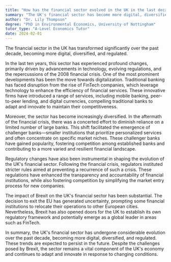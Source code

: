 ```yaml
---
title: "How has the financial sector evolved in the UK in the last decade?"
summary: "The UK's financial sector has become more digital, diversified, and regulated in the last decade."
author: "Dr. Lily Thompson"
degree: "PhD in Environmental Economics, University of Nottingham"
tutor_type: "A-Level Economics Tutor"
date: 2024-02-01
---
```


The financial sector in the UK has transformed significantly over the past decade, becoming more digital, diversified, and regulated.

In the last ten years, this sector has experienced profound changes, primarily driven by advancements in technology, evolving regulations, and the repercussions of the 2008 financial crisis. One of the most prominent developments has been the move towards digitalization. Traditional banking has faced disruption from the rise of FinTech companies, which leverage technology to enhance the efficiency of financial services. These innovative firms have introduced a range of services, including mobile banking, peer-to-peer lending, and digital currencies, compelling traditional banks to adapt and innovate to maintain their competitiveness.

Moreover, the sector has become increasingly diversified. In the aftermath of the financial crisis, there was a concerted effort to diminish reliance on a limited number of large banks. This shift facilitated the emergence of challenger banks—smaller institutions that prioritize personalized services and often concentrate on specific market niches. These challenger banks have gained popularity, fostering competition among established banks and contributing to a more varied and resilient financial landscape.

Regulatory changes have also been instrumental in shaping the evolution of the UK's financial sector. Following the financial crisis, regulators instituted stricter rules aimed at preventing a recurrence of such a crisis. These regulations have enhanced the transparency and accountability of financial institutions, while also fostering competition by simplifying the market entry process for new companies.

The impact of Brexit on the UK's financial sector has been substantial. The decision to exit the EU has generated uncertainty, prompting some financial institutions to relocate their operations to other European cities. Nevertheless, Brexit has also opened doors for the UK to establish its own regulatory framework and potentially emerge as a global leader in areas such as FinTech.

In summary, the UK's financial sector has undergone considerable evolution over the past decade, becoming more digital, diversified, and regulated. These trends are expected to persist in the future. Despite the challenges posed by Brexit, the sector remains a vital component of the UK's economy and continues to adapt and innovate in response to changing conditions.
    